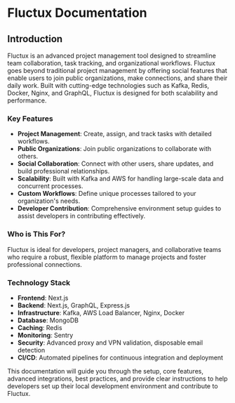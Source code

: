 # Fluctux Documentation

## Introduction

Fluctux is an advanced project management tool designed to streamline team collaboration, task tracking, and organizational workflows. Fluctux goes beyond traditional project management by offering social features that enable users to join public organizations, make connections, and share their daily work. Built with cutting-edge technologies such as Kafka, Redis, Docker, Nginx, and GraphQL, Fluctux is designed for both scalability and performance.

### Key Features

- **Project Management**: Create, assign, and track tasks with detailed workflows.
- **Public Organizations**: Join public organizations to collaborate with others.
- **Social Collaboration**: Connect with other users, share updates, and build professional relationships.
- **Scalability**: Built with Kafka and AWS for handling large-scale data and concurrent processes.
- **Custom Workflows**: Define unique processes tailored to your organization's needs.
- **Developer Contribution**: Comprehensive environment setup guides to assist developers in contributing effectively.

### Who is This For?

Fluctux is ideal for developers, project managers, and collaborative teams who require a robust, flexible platform to manage projects and foster professional connections.

### Technology Stack

- **Frontend**: Next.js
- **Backend**: Next.js, GraphQL, Express.js
- **Infrastructure**: Kafka, AWS Load Balancer, Nginx, Docker
- **Database**: MongoDB
- **Caching**: Redis
- **Monitoring**: Sentry
- **Security**: Advanced proxy and VPN validation, disposable email detection
- **CI/CD**: Automated pipelines for continuous integration and deployment

This documentation will guide you through the setup, core features, advanced integrations, best practices, and provide clear instructions to help developers set up their local development environment and contribute to Fluctux.

